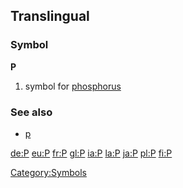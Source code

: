 ==Translingual==
===Symbol===
'''P'''
#{{chemistry}} symbol for [[phosphorus]]
===See also===
*[[p]]
[[Category:Symbols]]

[[de:P]]
[[eu:P]]
[[fr:P]]
[[gl:P]]
[[ia:P]]
[[la:P]]
[[ja:P]]
[[pl:P]]
[[fi:P]]